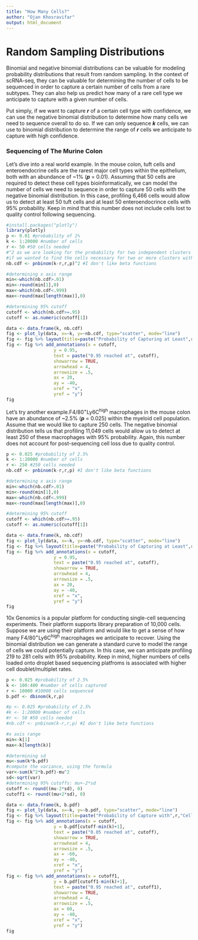 ---
title: "How Many Cells?"
author: "Ojan Khosravifar"
output: html_document
---

# Random Sampling Distributions

Binomial and negative binomial distributions can be valuable for modeling probability distributions that result from random sampling. In the context of scRNA-seq, they can be valuable for determining the number of cells to be sequenced in order to capture a certain number of cells from a rare subtypes. They can also help us predict how many of a rare cell type we anticipate to capture with a given number of cells.

Put simply, if we want to capture __*r*__ of a certain cell type with confidence, we can use the negative binomial distribution to determine how many cells we need to sequence overall to do so. If we can only sequence __*k*__ cells, we can use to binomial distribution to determine the range of __*r*__ cells we anticipate to capture with high confidence.

### Sequencing of The Murine Colon

Let's dive into a real world example. In the mouse colon, tuft cells and enteroendocrine cells are the rarest major cell types within the epithelium, both with an abundance of ~1% (__*p*__ = 0.01). Assuming that 50 cells are required to detect these cell types bioinformatically, we can model the number of cells we need to sequence in order to capture 50 cells with the negative binomial distribution. In this case, profiling 6,466 cells would allow us to detect at least 50 tuft cells and at least 50 enteroendocrince cells with 95% probability. Keep in mind that this number does not include cells lost to quality control following sequencing.

```{r echo=F, message=F}
#install.packages("plotly")
library(plotly)
p <- 0.01 #probability of 1%
k <- 1:20000 #number of cells
r <- 50 #50 cells needed
#^2 as we are looking for the probability for two independent clusters present at 1% so we multiply their probabilities
#if we wanted to find the cells necessary for two or more clusters with unequal p values we would have to multiply pnbinom1 * pnbinom2
nb.cdf <- pnbinom(k-r,r,p)^2 #I don't like beta functions

#determining x axis range
min<-which(nb.cdf>.01)
min<-round(min[1],0)
max<-which(nb.cdf<.999)
max<-round(max[length(max)],0)

#determining 95% cutoff
cutoff <- which(nb.cdf>=.95)
cutoff <- as.numeric(cutoff[1])

data <- data.frame(k, nb.cdf)
fig <- plot_ly(data, x=~k, y=~nb.cdf, type="scatter", mode="line")
fig <- fig %>% layout(title=paste("Probability of Capturing at Least",r,"Cells"), xaxis = list(title = "Number of Cells Sampled", range = c(min,max)), yaxis = list(title = "Probability of Capture")) %>% config(displayModeBar = F)
fig <- fig %>% add_annotations(x = cutoff,
                  y = 0.95,
                  text = paste("0.95 reached at", cutoff),
                  showarrow = TRUE,
                  arrowhead = 4,
                  arrowsize = .5,
                  ax = 20,
                  ay = -40,
                  xref = "x",
                  yref = "y")
fig
```

Let's try another example.F4/80<sup>+</sup>Ly6C<sup>high</sup> macrophages in the mouse colon have an abundance of ~2.5% (__*p*__ = 0.025) within the myeloid cell population. Assume that we would like to capture 250 cells. The negative binomial distribution tells us that profiling 11,049 cells would allow us to detect at least 250 of these macrophages with 95% probability. Again, this number does not account for post-sequencing cell loss due to quality control.

```{r echo=F, message=F}
p <- 0.025 #probability of 2.5%
k <- 1:20000 #number of cells
r <- 250 #250 cells needed
nb.cdf <- pnbinom(k-r,r,p) #I don't like beta functions

#determining x axis range
min<-which(nb.cdf>.01)
min<-round(min[1],0)
max<-which(nb.cdf<.999)
max<-round(max[length(max)],0)

#determining 95% cutoff
cutoff <- which(nb.cdf>=.95)
cutoff <- as.numeric(cutoff[1])

data <- data.frame(k, nb.cdf)
fig <- plot_ly(data, x=~k, y=~nb.cdf, type="scatter", mode="line")
fig <- fig %>% layout(title=paste("Probability of Capturing at Least",r,"Cells"), xaxis = list(title = "Number of Cells Sampled", range = c(min,max)), yaxis = list(title = "Probability of Capture")) %>% config(displayModeBar = F)
fig <- fig %>% add_annotations(x = cutoff,
                  y = 0.95,
                  text = paste("0.95 reached at", cutoff),
                  showarrow = TRUE,
                  arrowhead = 4,
                  arrowsize = .5,
                  ax = 20,
                  ay = -40,
                  xref = "x",
                  yref = "y")
fig
```

10x Genomics is a popular platform for conducting single-cell sequencing experiments. Their platform supports library preparation of 10,000 cells. Suppose we are using their platform and would like to get a sense of how many F4/80<sup>+</sup>Ly6C<sup>high</sup> macrophages we anticipate to recover. Using the binomial distribution we can generate a standard curve to model the range of cells we could potentially capture. In this case, we can anticipate profiling 219 to 281 cells with 95% probability. Keep in mind, higher numbers of cells loaded onto droplet based sequencing platfroms is associated with higher cell doublet/multiplet rates.

```{r echo=F, message=F}
p <- 0.025 #probability of 2.5%
k <- 100:400 #number of cells captured
r <- 10000 #10000 cells sequenced
b.pdf <- dbinom(k,r,p)

#p <- 0.025 #probability of 2.5%
#k <- 1:20000 #number of cells
#r <- 50 #50 cells needed
#nb.cdf <- pnbinom(k-r,r,p) #I don't like beta functions

#x axis range
min<-k[1]
max<-k[length(k)]

#determining sd
mu<-sum(k*b.pdf)
#compute the variance, using the formula
var<-sum(k^2*b.pdf)-mu^2
sd<-sqrt(var)
#determining 95% cutoffs: mu+-2*sd
cutoff <- round((mu-2*sd), 0)
cutoff1 <- round((mu+2*sd), 0)

data <- data.frame(k, b.pdf)
fig <- plot_ly(data, x=~k, y=~b.pdf, type="scatter", mode="line")
fig <- fig %>% layout(title=paste("Probability of Capture with",r,"Cells Sequenced"), xaxis = list(title = "Number of Cells Captured", range = c(min,max)), yaxis = list(title = "Probability of Capture")) %>% config(displayModeBar = F)
fig <- fig %>% add_annotations(x = cutoff,
                  y = b.pdf[cutoff-min(k)+1],
                  text = paste("0.05 reached at", cutoff),
                  showarrow = TRUE,
                  arrowhead = 4,
                  arrowsize = .5,
                  ax = -60,
                  ay = -40,
                  xref = "x",
                  yref = "y")
fig <- fig %>% add_annotations(x = cutoff1,
                  y = b.pdf[cutoff1-min(k)+1],
                  text = paste("0.95 reached at", cutoff1),
                  showarrow = TRUE,
                  arrowhead = 4,
                  arrowsize = .5,
                  ax = 60,
                  ay = -40,
                  xref = "x",
                  yref = "y")
fig
```
